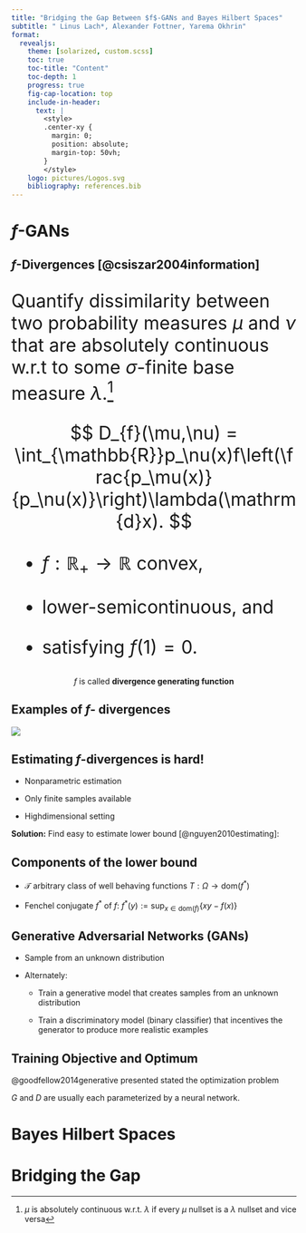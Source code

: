 ```yaml
---
title: "Bridging the Gap Between $f$-GANs and Bayes Hilbert Spaces"
subtitle: " Linus Lach*, Alexander Fottner, Yarema Okhrin"
format:
  revealjs:
    theme: [solarized, custom.scss]
    toc: true
    toc-title: "Content"
    toc-depth: 1
    progress: true
    fig-cap-location: top
    include-in-header: 
      text: |
        <style>
        .center-xy {
          margin: 0;
          position: absolute;
          margin-top: 50vh;
        }
        </style>
    logo: pictures/Logos.svg
    bibliography: references.bib
---
```



# $f$-GANs

::: {style="display:none;"}
(

\def\bE{{\mathbb{E}}}

\def\bR{{\mathbb{R}}}

\def\cB{{\mathcal{B}}}

\def\rmd{{\mathrm{d}}}

\def\cT{{\mathcal{T}}}

)
:::


## $f$-Divergences [@csiszar2004information]

:::{style="font-size:24pt;"}

Quantify dissimilarity between two probability measures $\mu$ and $\nu$ that are absolutely continuous w.r.t to some $\sigma$-finite base measure $\lambda$.^[ $\mu$ is absolutely continuous w.r.t. $\lambda$ if every $\mu$ nullset is a $\lambda$ nullset and vice versa]

$$
  D_{f}(\mu,\nu) = \int_{\mathbb{R}}p_\nu(x)f\left(\frac{p_\mu(x)}{p_\nu(x)}\right)\lambda(\mathrm{d}x).
$$

-   $f:{\mathbb{R}}_+\to{\mathbb{R}}$ convex,

-   lower-semicontinuous, and

-   satisfying $f(1) = 0$.

:::

:::{style="text-align:center;"}

$f$ is called **divergence generating function**

:::

## Examples of $f$- divergences

![](pictures/f_divergences_tpbg.svg)

## Estimating $f$-divergences is hard!

-   Nonparametric estimation 

-   Only finite samples available

-   Highdimensional setting

**Solution:**
Find easy to estimate lower bound [@nguyen2010estimating]:

\begin{equation}
  D_f(\mu,\nu) \geq \sup_{T\in\cT}\bigg\{\bE_\mu(T)- \bE_\nu(f^*\circ T)\bigg\}
\end{equation}

## Components of the lower bound

\begin{equation}
  D_f(\mu,\nu) \geq \sup_{T\in\cT}\bigg\{\bE_\mu(T)- \bE_\nu(f^*\circ T)\bigg\}
\end{equation}

- $\cT$ arbitrary class of well behaving functions $T:\Omega \to \mathrm{dom}(f^*)$

- Fenchel conjugate $f^*$ of $f$: $f^*(y):= \sup_{x\in\mathrm{dom}(f)} \{xy - f(x)\}$


## Generative Adversarial Networks (GANs)

- Sample from an unknown distribution

- Alternately:
  - Train a generative model that creates samples from an unknown distribution
  
  - Train a discriminatory model (binary classifier) that incentives the generator to produce more realistic examples

## Training Objective and Optimum

@goodfellow2014generative presented stated the optimization problem

\begin{equation}

\min_G \max_D \bigg[ \mathbb{E}_{\nu}(\log(D(x))) - \mathbb{E}_\mu (\log(1-D(G(x)))) \bigg]

\end{equation}

$G$ and $D$ are usually each parameterized by a neural network.


# Bayes Hilbert Spaces

# Bridging the Gap